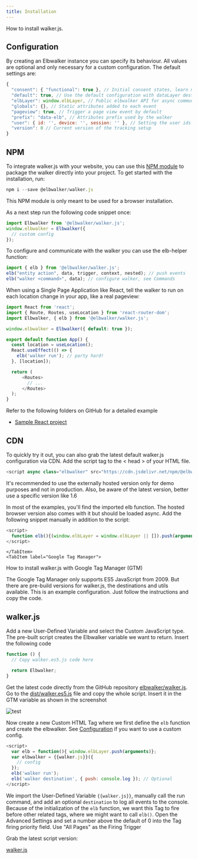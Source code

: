 ```yaml
---
title: Installation
---
```


<Tabs>
    <TabItem label="Basic">

How to install walker.js.

## Configuration

By creating an Elbwalker instance you can specify its behaviour. All values are optional and only necessary for a custom configuration. The default settings are:

```js
{
  "consent": { "functional": true }, // Initial consent states, learn more under consent
  "default": true, // Use the default configuration with dataLayer destination and auto run
  "elbLayer": window.elbLayer, // Public elbwalker API for async communication
  "globals": {}, // Static attributes added to each event
  "pageview": true, // Trigger a page view event by default
  "prefix": "data-elb", // Attributes prefix used by the walker
  "user": { id: '', device: '', session: '' }, // Setting the user ids
  "version": 0 // Current version of the tracking setup
}
```

## NPM

To integrate walker.js with your website, you can use this [NPM module](https://www.npmjs.com/package/@elbwalker/walker.js) to package the walker directly into your project. To get started with the installation, run:

```js
npm i --save @elbwalker/walker.js
```

<cardgrid>
<Card title="" icon="information">This NPM module is only meant to be used for a browser installation.</Card>
</cardgrid>

As a next step run the following code snippet once:

```js
import Elbwalker from '@elbwalker/walker.js';
window.elbwalker = Elbwalker({
  // custom config
});
```

To configure and communicate with the walker you can use the elb-helper function:

```js
import { elb } from '@elbwalker/walker.js';
elb("entity action", data, trigger, context, nested); // push events
elb("walker <command>", data); // configure walker, see Commands
```

When using a Single Page Application like React, tell the walker to run on each location change in your app, like a real pageview:

```js
import React from 'react';
import { Route, Routes, useLocation } from 'react-router-dom';
import Elbwalker, { elb } from '@elbwalker/walker.js';

window.elbwalker = Elbwalker({ default: true });

export default function App() {
  const location = useLocation();
  React.useEffect(() => {
    elb('walker run'); // party hard!
  }, [location]);

  return (
      <Routes>
        // ...
      </Routes>
  );
}
```

Refer to the following folders on GitHub for a detailed example

- [Sample React project](https://github.com/elbwalker/walker.js/tree/main/examples/react)

## CDN

To quickly try it out, you can also grab the latest default walker.js configuration via CDN. Add the script tag to the < head > of your HTML file. 

```js
<script async class="elbwalker" src="https://cdn.jsdelivr.net/npm/@elbwalker/walker.js@latest/dist/walker.js" data-default="true"></script>
```

<cardgrid>
<Card title="" icon="information">It's recommended to use the externally hosted version only for demo purposes and not in production. Also, be aware of the latest version, better use a specific version like 1.6</Card>
</cardgrid>

In most of the examples, you'll find the imported elb function. The hosted browser version also comes with it but should be loaded async. Add the following snippet manually in addition to the script:

```js
<script>
  function elb(){(window.elbLayer = window.elbLayer || []).push(arguments);}
</script>
```

    </TabItem>
    <TabItem label="Google Tag Manager">
How to install walker.js with Google Tag Manager (GTM)

The Google Tag Manager only supports ES5 JavaScript from 2009. But there are pre-build versions for walker.js, the destinations and utils available. This is an example configuration. Just follow the instructions and copy the code.

## walker.js

Add a new User-Defined Variable and select the Custom JavaScript type. The pre-built script creates the Elbwalker variable we want to return. Insert the following code

```js
function () {
  // Copy walker.es5.js code here

  return Elbwalker;
}
```

Get the latest code directly from the GitHub repository [elbwalker/walker.js](https://github.com/elbwalker/walker.js). Go to the [dist/walker.es5.js](https://github.com/elbwalker/walker.js/blob/main/dist/walker.es5.js) file and copy the whole script. Insert it in the GTM variable as shown in the screenshot

![test](https://91951938-files.gitbook.io/~/files/v0/b/gitbook-x-prod.appspot.com/o/spaces%2F-MNYSefehQWgpbcQJFEb%2Fuploads%2FHgM86IXpqbnZFRUDT13z%2FScreenshot%202023-05-06%20at%208.52.01%20PM.png?alt=media&token=41d56e69-9638-456c-bf29-f4ac19d6d990)

Now create a new Custom HTML Tag where we first define the `elb` function and create the elbwalker. See [Configuration](#Configuration) if you want to use a custom config.

```js
<script>
  var elb = function(){ window.elbLayer.push(arguments)};
  var elbwalker = {{walker.js}}({
    // config
  });
  elb('walker run');
  elb('walker destination', { push: console.log }); // Optional
</script>
```

We import the User-Defined Variable `{{walker.js}}`, manually call the run command, and add an optional `destination` to log all events to the console.
Because of the initialization of the `elb` function, we want this Tag to fire before other related tags, where we might want to call `elb()`. Open the Advanced Settings and set a number above the default of 0 into the Tag firing priority field.
Use "All Pages" as the Firing Trigger
    </TabItem>
</Tabs>

Grab the latest script version:

<Card title="GitHub - elbwalker/walker.js" icon="github" color="black" size="2rem"> [walker.js](/github.com/elbwalker/walker.js)</Card>

